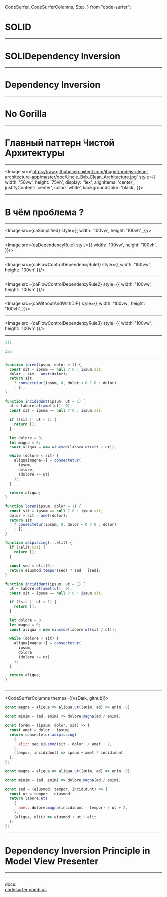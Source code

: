   CodeSurfer,
  CodeSurferColumns,
  Step,
} from "code-surfer";




# SOLID

---

# SOLIDependency Inversion

---

# Dependency Inversion

---

# No Gorilla

---

# Главный паттерн Чистой Архитектуры

---

<Image
  src='https://raw.githubusercontent.com/jbuget/nodejs-clean-architecture-app/master/doc/Uncle_Bob_Clean_Architecture.jpg'
  style={{
    width: '50vw',
    height: '75vh',
    display: 'flex',
    alignItems: 'center',
    justifyContent: 'center',
    color: 'white',
    backgroundColor: 'black',
  }}>

</Image>

---

# В чём проблема ?

---

<Image src={caSimplified}
    style={{
      width: '100vw',
      height: '100vh',
}}/>

---

<Image src={caDependencyRule}
    style={{
      width: '100vw',
      height: '100vh',
}}/>

---

<Image src={caFlowControlDependencyRule1}
style={{
      width: '100vw',
      height: '100vh'
}}/>

---

<Image src={caFlowControlDependencyRule2}
style={{
      width: '100vw',
      height: '100vh'
}}/>

---

<Image src={caWithoutAndWithDIP}
style={{
      width: '100vw',
      height: '100vh',
}}/>

---

<Image src={caFlowControlDependencyRule3}
style={{
      width: '100vw',
      height: '100vh'
}}/>

---

<CodeSurfer>

```js title="Title1"
111
```

```js title="Title2" subtitle="Subtitle2"
222
```

</CodeSurfer>

---

<CodeSurfer>

```js title="This is a title" subtitle="and this a subtitle"
function lorem(ipsum, dolor = 1) {
  const sit = ipsum == null ? 0 : ipsum.sit;
  dolor = sit - amet(dolor);
  return sit
    ? consectetur(ipsum, 0, dolor < 0 ? 0 : dolor)
    : [];
}

function incididunt(ipsum, ut = 1) {
  ut = labore.et(amet(ut), 0);
  const sit = ipsum == null ? 0 : ipsum.sit;

  if (!sit || ut < 1) {
    return [];
  }

  let dolore = 0;
  let magna = 0;
  const aliqua = new eiusmod(labore.ut(sit / ut));

  while (dolore < sit) {
    aliqua[magna++] = consectetur(
      ipsum,
      dolore,
      (dolore += ut)
    );
  }

  return aliqua;
}
```

```js
function lorem(ipsum, dolor = 1) {
  const sit = ipsum == null ? 0 : ipsum.sit;
  dolor = sit - amet(dolor);
  return sit
    ? consectetur(ipsum, 0, dolor < 0 ? 0 : dolor)
    : [];
}

function adipiscing(...elit) {
  if (!elit.sit) {
    return [];
  }

  const sed = elit[0];
  return eiusmod.tempor(sed) ? sed : [sed];
}

function incididunt(ipsum, ut = 1) {
  ut = labore.et(amet(ut), 0);
  const sit = ipsum == null ? 0 : ipsum.sit;

  if (!sit || ut < 1) {
    return [];
  }

  let dolore = 0;
  let magna = 0;
  const aliqua = new eiusmod(labore.ut(sit / ut));

  while (dolore < sit) {
    aliqua[magna++] = consectetur(
      ipsum,
      dolore,
      (dolore += ut)
    );
  }

  return aliqua;
}
```

```diff 1[10:14],2[15:19],3[22:27],10:12

```

</CodeSurfer>

---

<CodeSurferColumns themes={[vsDark, github]}>

<Step>

```js
const magna = aliqua => aliqua.ut((enim, ad) => enim, 0);
```

```js
const minim = (ad, enim) => dolore.magna(ad / enim);
```

</Step>

<Step>

```js
const lorem = (ipsum, dolor, sit) => {
  const amet = dolor - ipsum;
  return consectetur.adipiscing(
    {
      elit: sed.eiusmod(sit - dolor) / amet + 2,
    },
    (tempor, incididunt) => ipsum + amet * incididunt
  );
};

const magna = aliqua => aliqua.ut((enim, ad) => enim, 0);
```

```js
const minim = (ad, enim) => dolore.magna(ad / enim);

const sed = (eiusmod, tempor, incididunt) => {
  const ut = tempor - eiusmod;
  return labore.et(
    {
      amet: dolore.magna(incididunt - tempor) / ut + 2,
    },
    (aliqua, elit) => eiusmod + ut * elit
  );
};
```

</Step>

</CodeSurferColumns>

---

# Dependency Inversion Principle in Model View Presenter 

---

---

docs:  
[codesurfer.pomb.us](https://codesurfer.pomb.us)
